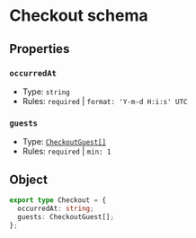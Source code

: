 # Checkout schema

## Properties
### `occurredAt`
- Type: `string`
- Rules: `required` | `format: 'Y-m-d H:i:s' UTC`

### `guests`
- Type: [`CheckoutGuest[]`](/schemas/viza/segments/checkout-guest)
- Rules: `required` | `min: 1`

## Object
```ts
export type Checkout = {
  occurredAt: string;
  guests: CheckoutGuest[];
};
```